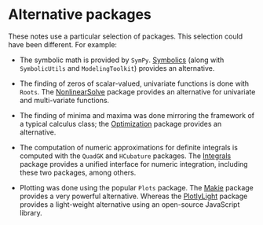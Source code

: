 # Alternative packages

These notes use a particular selection of packages. This selection could have been different. For example:

* The symbolic math is provided by `SymPy`. [Symbolics](./alternatives/symbolics.html) (along with `SymbolicUtils` and `ModelingToolkit`) provides an alternative.

* The finding of zeros of scalar-valued, univariate functions is done with `Roots`. The [NonlinearSolve](./alternatives/SciML.html#nonlinearsolve) package provides an alternative for univariate and multi-variate functions.

* The finding of minima and maxima was done mirroring the framework of a typical calculus class; the [Optimization](./alternatives/SciML.html#optimization-optimization.jl) package provides an alternative.

* The computation of numeric approximations for definite integrals is computed with the `QuadGK` and `HCubature` packages. The [Integrals](./alternatives/SciML.html#integration-integrals.jl) package provides a unified interface for numeric  integration, including these two packages, among others.

* Plotting was done using the popular `Plots` package. The [Makie](./alternatives/makie_plotting.html) package provides a very powerful alternative. Whereas the [PlotlyLight](./alternatives/plotly_plotting.html) package provides a light-weight alternative using an open-source JavaScript library.
